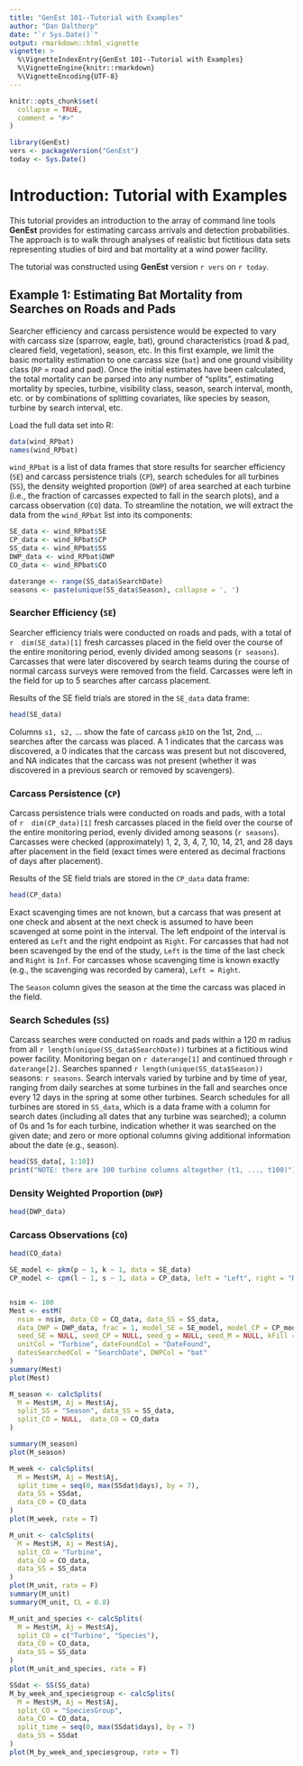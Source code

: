 ```yaml
---
title: "GenEst 101--Tutorial with Examples"
author: "Dan Dalthorp"
date: "`r Sys.Date()`"
output: rmarkdown::html_vignette
vignette: >
  %\VignetteIndexEntry{GenEst 101--Tutorial with Examples}
  %\VignetteEngine{knitr::rmarkdown}
  %\VignetteEncoding{UTF-8}
---
```


```r
knitr::opts_chunk$set(
  collapse = TRUE,
  comment = "#>"
)
```

```r
library(GenEst)
vers <- packageVersion("GenEst")
today <- Sys.Date()
```
# Introduction: Tutorial with Examples
This tutorial provides an introduction to the array of command line tools
**GenEst** provides for estimating carcass arrivals and detection
probabilities. The approach is to walk through analyses of realistic but 
fictitious data sets representing studies of bird and bat mortality at a
wind power facility.

The tutorial was constructed using **GenEst** version `r vers` on `r today`.

## Example 1: Estimating Bat Mortality from Searches on Roads and Pads

Searcher efficiency and carcass persistence would be expected to vary with
carcass size (sparrow, eagle, bat), ground characteristics (road & pad,
cleared field, vegetation), season, etc. In this first example, we limit the
basic mortality estimation to one carcass size (`bat`) and one ground 
visibility class (`RP` = road and pad). Once the initial estimates have been 
calculated, the total mortality can be parsed into any number of "splits", 
estimating mortality by species, turbine, visibility class, season, search 
interval, month, etc. or by combinations of splitting covariates, like species 
by season, turbine by search interval, etc.

Load the full data set into R:
```r
data(wind_RPbat)
names(wind_RPbat)
```
`wind_RPbat` is a list of data frames that store results for searcher 
efficiency (`SE`) and carcass persistence trials (`CP`), search schedules for 
all turbines (`SS`), the density weighted proportion (`DWP`) of area searched
at each turbine (i.e., the fraction of carcasses expected to fall in the 
search plots), and a carcass observation (`CO`) data. To streamline the 
notation, we will extract the data from the `wind_RPbat` list into its 
components:
```r
SE_data <- wind_RPbat$SE
CP_data <- wind_RPbat$CP
SS_data <- wind_RPbat$SS
DWP_data <- wind_RPbat$DWP
CO_data <- wind_RPbat$CO
```

```r
daterange <- range(SS_data$SearchDate)
seasons <- paste(unique(SS_data$Season), collapse = ', ')
```

### Searcher Efficiency (`SE`)
Searcher efficiency trials were conducted on roads and pads, with a total of
`r  dim(SE_data)[1]` fresh carcasses placed in the field over the course of 
the entire monitoring period, evenly divided among seasons (`r seasons`). 
Carcasses that were later discovered by search teams during the course of 
normal carcass surveys were removed from the field. Carcasses were left in 
the field for up to 5 searches after carcass placement.

Results of the SE field trials are stored in the `SE_data` data frame:
```r
head(SE_data)
```
Columns `s1, s2,` ... show the fate of carcass `pkID` on the 1st, 2nd, ...
searches after the carcass was placed. A 1 indicates that the carcass was
discovered, a 0 indicates that the carcass was present but not discovered, and
NA indicates that the carcass was not present (whether it was discovered in a
previous search or removed by scavengers).

### Carcass Persistence (`CP`)
Carcass persistence trials were conducted on roads and pads, with a total of
`r  dim(CP_data)[1]` fresh carcasses placed in the field over the course of 
the entire monitoring period, evenly divided among seasons (`r seasons`). 
Carcasses were checked (approximately) 1, 2, 3, 4, 7, 10, 14, 21, and 28 
days after placement in the field (exact times were entered as decimal 
fractions of days after placement).

Results of the SE field trials are stored in the `CP_data` data frame:
```r
head(CP_data)
```

Exact scavenging times are not known, but a carcass that was present at one
check and absent at the next check is assumed to have been scavenged at some
point in the interval. The left endpoint of the interval is entered as `Left`
and the right endpoint as `Right`. For carcasses that had not been scavenged
by the end of the study, `Left` is the time of the last check and `Right` 
is `Inf`. For carcasses whose scavenging time is known exactly (e.g., the 
scavenging was recorded by camera), `Left = Right`.

The `Season` column gives the season at the time the carcass was placed in the
field.

### Search Schedules (`SS`)
Carcass searches were conducted on roads and pads within a 120 m radius from 
all `r length(unique(SS_data$SearchDate))` turbines at a fictitious wind power
facility. Monitoring began on `r daterange[1]` and continued through
`r daterange[2]`. Searches spanned `r length(unique(SS_data$Season))` seasons:
`r seasons`. Search intervals varied by turbine and by time of year, ranging 
from daily searches at some turbines in the fall and searches once every 12 
days in the spring at some other turbines. Search schedules for all turbines 
are stored in `SS_data`, which is a data frame with a column for search dates 
(including all dates that any turbine was searched); a column of 0s and 1s for 
each turbine, indication whether it was searched on the given date; and zero 
or more optional columns giving additional information about the date (e.g.,
season).
```r
head(SS_data[, 1:10])
print("NOTE: there are 100 turbine columns altogether (t1, ..., t100)")
```

### Density Weighted Proportion (`DWP`)
```r
head(DWP_data)
```

### Carcass Observations (`CO`)
```r
head(CO_data)
```

```r
SE_model <- pkm(p ~ 1, k ~ 1, data = SE_data)
CP_model <- cpm(l ~ 1, s ~ 1, data = CP_data, left = "Left", right = "Right")


nsim <- 100
Mest <- estM(
  nsim = nsim, data_CO = CO_data, data_SS = SS_data,
  data_DWP = DWP_data, frac = 1, model_SE = SE_model, model_CP = CP_model,
  seed_SE = NULL, seed_CP = NULL, seed_g = NULL, seed_M = NULL, kFill = NULL,
  unitCol = "Turbine", dateFoundCol = "DateFound",
  datesSearchedCol = "SearchDate", DWPCol = "bat"
)
summary(Mest)
plot(Mest)

M_season <- calcSplits(
  M = Mest$M, Aj = Mest$Aj,
  split_SS = "Season", data_SS = SS_data,
  split_CO = NULL,  data_CO = CO_data
)

summary(M_season)
plot(M_season)

M_week <- calcSplits(
  M = Mest$M, Aj = Mest$Aj,
  split_time = seq(0, max(SSdat$days), by = 7), 
  data_SS = SSdat,
  data_CO = CO_data
)
plot(M_week, rate = T)

M_unit <- calcSplits(
  M = Mest$M, Aj = Mest$Aj,
  split_CO = "Turbine", 
  data_CO = CO_data, 
  data_SS = SS_data
)
plot(M_unit, rate = F)
summary(M_unit)
summary(M_unit, CL = 0.8)

M_unit_and_species <- calcSplits(
  M = Mest$M, Aj = Mest$Aj,
  split_CO = c("Turbine", "Species"),
  data_CO = CO_data,
  data_SS = SS_data
)
plot(M_unit_and_species, rate = F)

SSdat <- SS(SS_data)
M_by_week_and_speciesgroup <- calcSplits(
  M = Mest$M, Aj = Mest$Aj,
  split_CO = "SpeciesGroup",
  data_CO = CO_data,
  split_time = seq(0, max(SSdat$days), by = 7)
  data_SS = SSdat
)
plot(M_by_week_and_speciesgroup, rate = T)
```
